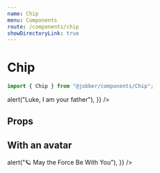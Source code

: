 ```yaml
---
name: Chip
menu: Components
route: /components/chip
showDirectoryLink: true
---
```



# Chip

```ts
import { Chip } from "@jobber/components/Chip";
```

<Playground>
  <Chip
    label="Darth Vader"
    dismissAction={{
      ariaLabel: "Remove",
      onDismiss: () => alert("Luke, I am your father"),
    }}
  />
</Playground>

## Props

<Props of={Chip} />

## With an avatar

<Playground>
  <Chip
    avatar={{ name: "Yoda", imageUrl: "https://bit.ly/38rd3Em" }}
    label="Yoda"
    dismissAction={{
      ariaLabel: "Remove",
      onDismiss: () => alert("🪐 May the Force Be With You"),
    }}
  />
</Playground>
